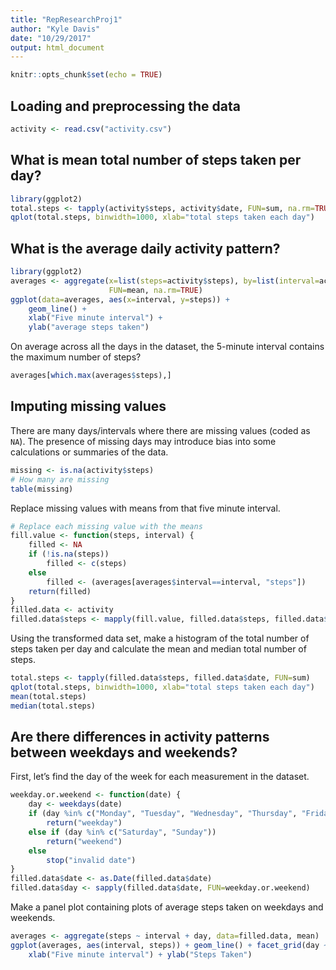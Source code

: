 ```yaml
---
title: "RepResearchProj1"
author: "Kyle Davis"
date: "10/29/2017"
output: html_document
---
```


```r
knitr::opts_chunk$set(echo = TRUE)
```
## Loading and preprocessing the data
```r
activity <- read.csv("activity.csv")
```

## What is mean total number of steps taken per day?
```r
library(ggplot2)
total.steps <- tapply(activity$steps, activity$date, FUN=sum, na.rm=TRUE)
qplot(total.steps, binwidth=1000, xlab="total steps taken each day")
```

## What is the average daily activity pattern?
```r
library(ggplot2)
averages <- aggregate(x=list(steps=activity$steps), by=list(interval=activity$interval),
                      FUN=mean, na.rm=TRUE)
ggplot(data=averages, aes(x=interval, y=steps)) +
    geom_line() +
    xlab("Five minute interval") +
    ylab("average steps taken")
```

On average across all the days in the dataset, the 5-minute interval contains
the maximum number of steps?
```r
averages[which.max(averages$steps),]
```
## Imputing missing values

There are many days/intervals where there are missing values (coded as `NA`). The presence of missing days may introduce bias into some calculations or summaries of the data.

```r
missing <- is.na(activity$steps)
# How many are missing
table(missing)
```

Replace missing values with means from that five minute interval.

```r
# Replace each missing value with the means
fill.value <- function(steps, interval) {
    filled <- NA
    if (!is.na(steps))
        filled <- c(steps)
    else
        filled <- (averages[averages$interval==interval, "steps"])
    return(filled)
}
filled.data <- activity
filled.data$steps <- mapply(fill.value, filled.data$steps, filled.data$interval)
```
Using the transformed data set, make a histogram of the total number of steps taken per day and calculate the mean and median total number of steps.

```r
total.steps <- tapply(filled.data$steps, filled.data$date, FUN=sum)
qplot(total.steps, binwidth=1000, xlab="total steps taken each day")
mean(total.steps)
median(total.steps)
```


## Are there differences in activity patterns between weekdays and weekends?
First, let's find the day of the week for each measurement in the dataset.

```r
weekday.or.weekend <- function(date) {
    day <- weekdays(date)
    if (day %in% c("Monday", "Tuesday", "Wednesday", "Thursday", "Friday"))
        return("weekday")
    else if (day %in% c("Saturday", "Sunday"))
        return("weekend")
    else
        stop("invalid date")
}
filled.data$date <- as.Date(filled.data$date)
filled.data$day <- sapply(filled.data$date, FUN=weekday.or.weekend)
```

Make a panel plot containing plots of average steps taken on weekdays and weekends.
```r
averages <- aggregate(steps ~ interval + day, data=filled.data, mean)
ggplot(averages, aes(interval, steps)) + geom_line() + facet_grid(day ~ .) +
    xlab("Five minute interval") + ylab("Steps Taken")
```